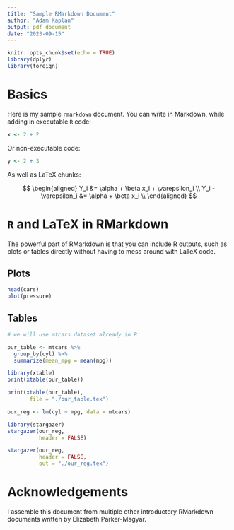 ```yaml
---
title: "Sample RMarkdown Document"
author: "Adam Kaplan"
output: pdf_document
date: "2023-09-15"
---
```


```r
knitr::opts_chunk$set(echo = TRUE)
library(dplyr)
library(foreign)
```

# Basics
Here is my sample `rmarkdown` document. You can write in Markdown, while adding in executable `R` code:
```r
x <- 2 + 2
```

Or non-executable code:
```r
y <- 2 + 3
```

As well as LaTeX chunks:

$$
\begin{aligned}
 Y_i &= \alpha + \beta x_i + \varepsilon_i  \\
 Y_i - \varepsilon_i &= \alpha + \beta x_i  \\
\end{aligned} 
$$

# `R` and LaTeX in RMarkdown

The powerful part of RMarkdown is that you can include R outputs, such as plots or tables directly without having to mess around with LaTeX code.

## Plots
```r
head(cars)
plot(pressure)
```

## Tables

```r
# we will use mtcars dataset already in R

our_table <- mtcars %>% 
  group_by(cyl) %>%
  summarize(mean_mpg = mean(mpg))

library(xtable)
print(xtable(our_table))

print(xtable(our_table),
       file = "./our_table.tex")
```

```r
our_reg <- lm(cyl ~ mpg, data = mtcars)

library(stargazer)
stargazer(our_reg,
          header = FALSE)

stargazer(our_reg, 
          header = FALSE,
          out = "./our_reg.tex")
```


# Acknowledgements

I assemble this document from multiple other introductory RMarkdown documents written by Elizabeth Parker-Magyar.
